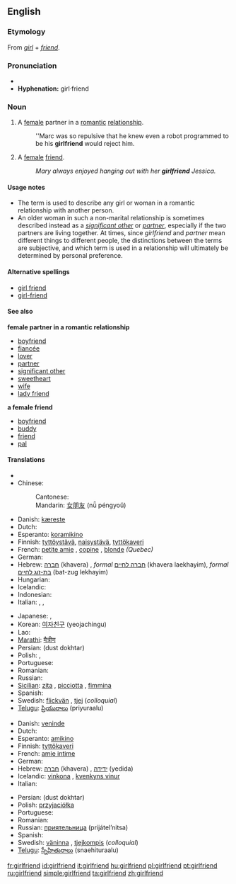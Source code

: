 ==English==

===Etymology===
From ''[[girl]]'' + ''[[friend]]''.

===Pronunciation===
* {{IPA|/ɡəːl.frend/|lang=en}}
* '''Hyphenation:''' girl&middot;friend

===Noun===
{{en-noun}}

# A [[female]] partner in a [[romantic]] [[relationship]].
#: ''Marc was so repulsive that he knew even a robot programmed to be his '''girlfriend''' would reject him.
# A [[female]] [[friend]].
#: ''Mary always enjoyed hanging out with her '''girlfriend''' Jessica.''

====Usage notes====
* The term is used to describe any girl or woman in a romantic relationship with another person.
* An older woman in such a non-marital relationship is sometimes described instead as a ''[[significant other]]'' or ''[[partner]]'', especially if the two partners are living together. At times, since ''girlfriend'' and ''partner'' mean different things to different people, the distinctions between the terms are subjective, and which term is used in a relationship will ultimately be determined by personal preference.

====Alternative spellings====
* [[girl friend]]
* [[girl-friend]]

====See also====
'''female partner in a romantic relationship'''
* [[boyfriend]]
* [[fiancée]]
* [[lover]]
* [[partner]]
* [[significant other]]
* [[sweetheart]]
* [[wife]]
* [[lady friend]]

'''a female friend'''
* [[boyfriend]]
* [[buddy]]
* [[friend]]
* [[pal]]

====Translations====
{{trans-top|female partner in a romantic relationship}}
* {{trreq|Afrikaans}}
* Chinese:
*: Cantonese: {{t|yue|女朋友|tr=neoi5 pang4 jau5}}
*: Mandarin: [[女朋友]] (nǚ péngyoǔ)
* Danish: [[kæreste]]
* Dutch: {{t+|nl|vriendin}}
* Esperanto: [[koramikino]]
* Finnish: [[tyttöystävä]], [[naisystävä]], [[tyttökaveri]]
* French: [[petite amie]] {{f}}, [[copine]] {{f}}, [[blonde]] {{f}} ''(Quebec)''
* German: {{t+|de|Freundin|f}}
* Hebrew: [[חברה]] (khavera) {{f}}, ''formal'' [[חברה לחיים]] (khavera laekhayim), ''formal'' [[בת-זוג לחיים]] (bat-zug lekhayim)
* Hungarian: {{t+|hu|barátnő}}
* Icelandic: {{t-|is|kærasta|f}}
* Indonesian: {{trrreq|Indonesian}}
* Italian: {{t+|it|ragazza|f}}, {{t+|it|fidanzata|f}}, {{t+|it|donna|f}}
{{trans-mid}}
* Japanese: {{t|ja|彼女|tr=[[かのじょ]], [[kanojo]]|sc=Jpan}}, {{t|ja|カノジョ|tr=kanojo|sc=Jpan}}
* Korean: [[여자친구]] (yeojachingu)
* Lao: {{t-|lo|ຜູ້ສາວ|tr=phuu-saao|sc=Laoo|xs=Lao}}
* [[Marathi]]: [[मैत्रीण]]
* Persian: {{fa-Arab|[[دوست دختر]]}} (dust dokhtar)
* Polish: {{t+|pl|dziewczyna}}, {{t+|pl|sympatia|f}}
* Portuguese: {{t+|pt|namorada|f}}
* Romanian: {{t-|ro|prietenă|f}}
* Russian: {{t+|ru|подруга|f|tr=podrúga|sc=Cyrl}}
* [[Sicilian]]: [[zita]] {{f}}, [[picciotta]] {{f}}, [[fimmina]] {{f}}
* Spanish: {{t-|es|novia|f}}
* Swedish: [[flickvän]] {{c}}, [[tjej]] {{c}} (''colloquial'')
* [[Telugu]]: [[ప్రియురాలు]] (priyuraalu)
{{trans-bottom}}

{{trans-top|a female friend}}
* Danish: [[veninde]]
* Dutch: {{t+|nl|vriendin}}
* Esperanto: [[amikino]]
* Finnish: [[tyttökaveri]]
* French: [[amie intime]] {{f}}
* German: {{t+|de|Freundin|f}}
* Hebrew: [[חברה]] (khavera) {{f}}, [[ידידה]] (yedida)
* Icelandic: [[vinkona]] {{f}}, [[kvenkyns vinur]] {{m}}
* Italian: {{t-|it|amica del cuore|f}}
{{trans-mid}}
* Persian: {{fa-Arab|[[دوست دختر]]}} (dust dokhtar)
* Polish: [[przyjaciółka]] {{f}}
* Portuguese: {{t+|pt|amiga|f}}
* Romanian: {{t-|ro|amică|f}}
* Russian: [[приятельница]] (prijátel’nitsa) {{f}}
* Spanish: {{t-|es|amiga|f}}
* Swedish: [[väninna]] {{c}}, [[tjejkompis]] {{c}} (''colloquial'')
* [[Telugu]]: [[స్నేహితురాలు]] (snaehituraalu)
{{trans-bottom}}

[[fr:girlfriend]]
[[id:girlfriend]]
[[it:girlfriend]]
[[hu:girlfriend]]
[[pl:girlfriend]]
[[pt:girlfriend]]
[[ru:girlfriend]]
[[simple:girlfriend]]
[[ta:girlfriend]]
[[zh:girlfriend]]